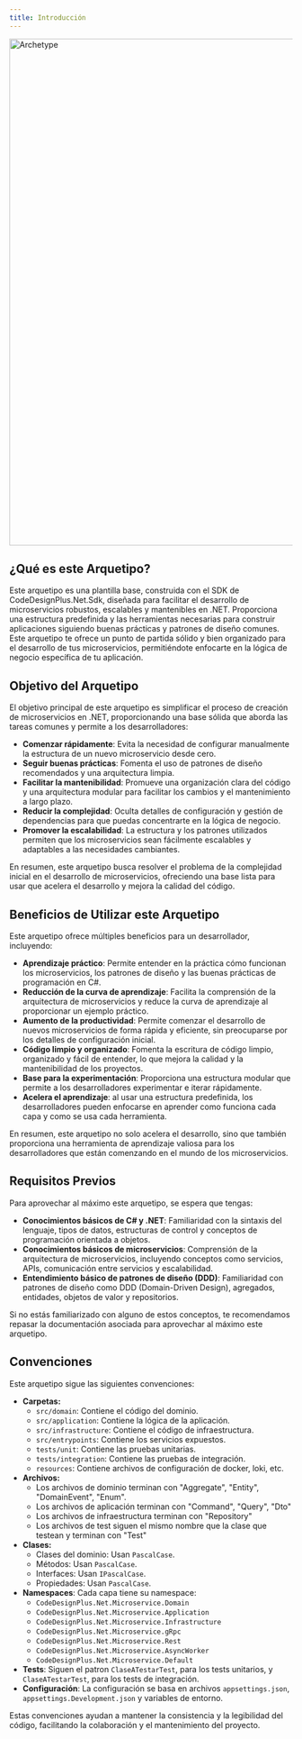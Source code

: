 ```yaml
---
title: Introducción
---
```



<ImageZoom/>

<Image src="/images/archetype/archetype.svg" alt="Archetype" width="1600" height="900" decoding="async" loading="lazy" />


## ¿Qué es este Arquetipo?

Este arquetipo es una plantilla base, construida con el SDK de CodeDesignPlus.Net.Sdk, diseñada para facilitar el desarrollo de microservicios robustos, escalables y mantenibles en .NET. Proporciona una estructura predefinida y las herramientas necesarias para construir aplicaciones siguiendo buenas prácticas y patrones de diseño comunes. Este arquetipo te ofrece un punto de partida sólido y bien organizado para el desarrollo de tus microservicios, permitiéndote enfocarte en la lógica de negocio específica de tu aplicación.

## Objetivo del Arquetipo

El objetivo principal de este arquetipo es simplificar el proceso de creación de microservicios en .NET, proporcionando una base sólida que aborda las tareas comunes y permite a los desarrolladores:

*   **Comenzar rápidamente**: Evita la necesidad de configurar manualmente la estructura de un nuevo microservicio desde cero.
*   **Seguir buenas prácticas**: Fomenta el uso de patrones de diseño recomendados y una arquitectura limpia.
*   **Facilitar la mantenibilidad**: Promueve una organización clara del código y una arquitectura modular para facilitar los cambios y el mantenimiento a largo plazo.
*   **Reducir la complejidad**: Oculta detalles de configuración y gestión de dependencias para que puedas concentrarte en la lógica de negocio.
*   **Promover la escalabilidad**: La estructura y los patrones utilizados permiten que los microservicios sean fácilmente escalables y adaptables a las necesidades cambiantes.

En resumen, este arquetipo busca resolver el problema de la complejidad inicial en el desarrollo de microservicios, ofreciendo una base lista para usar que acelera el desarrollo y mejora la calidad del código.

## Beneficios de Utilizar este Arquetipo

Este arquetipo ofrece múltiples beneficios para un desarrollador, incluyendo:

*   **Aprendizaje práctico**: Permite entender en la práctica cómo funcionan los microservicios, los patrones de diseño y las buenas prácticas de programación en C#.
*   **Reducción de la curva de aprendizaje**: Facilita la comprensión de la arquitectura de microservicios y reduce la curva de aprendizaje al proporcionar un ejemplo práctico.
*   **Aumento de la productividad**: Permite comenzar el desarrollo de nuevos microservicios de forma rápida y eficiente, sin preocuparse por los detalles de configuración inicial.
*   **Código limpio y organizado**: Fomenta la escritura de código limpio, organizado y fácil de entender, lo que mejora la calidad y la mantenibilidad de los proyectos.
*   **Base para la experimentación**: Proporciona una estructura modular que permite a los desarrolladores experimentar e iterar rápidamente.
*   **Acelera el aprendizaje**: al usar una estructura predefinida, los desarrolladores pueden enfocarse en aprender como funciona cada capa y como se usa cada herramienta.

En resumen, este arquetipo no solo acelera el desarrollo, sino que también proporciona una herramienta de aprendizaje valiosa para los desarrolladores que están comenzando en el mundo de los microservicios.

## Requisitos Previos

Para aprovechar al máximo este arquetipo, se espera que tengas:

*   **Conocimientos básicos de C# y .NET**: Familiaridad con la sintaxis del lenguaje, tipos de datos, estructuras de control y conceptos de programación orientada a objetos.
*   **Conocimientos básicos de microservicios**: Comprensión de la arquitectura de microservicios, incluyendo conceptos como servicios, APIs, comunicación entre servicios y escalabilidad.
*   **Entendimiento básico de patrones de diseño (DDD)**: Familiaridad con patrones de diseño como DDD (Domain-Driven Design), agregados, entidades, objetos de valor y repositorios.

Si no estás familiarizado con alguno de estos conceptos, te recomendamos repasar la documentación asociada para aprovechar al máximo este arquetipo.

## Convenciones

Este arquetipo sigue las siguientes convenciones:

*   **Carpetas:**
    *   `src/domain`: Contiene el código del dominio.
    *   `src/application`: Contiene la lógica de la aplicación.
    *   `src/infrastructure`: Contiene el código de infraestructura.
    *   `src/entrypoints`: Contiene los servicios expuestos.
    *   `tests/unit`: Contiene las pruebas unitarias.
    *   `tests/integration`: Contiene las pruebas de integración.
    *   `resources`: Contiene archivos de configuración de docker, loki, etc.
*   **Archivos:**
    *   Los archivos de dominio terminan con "Aggregate", "Entity", "DomainEvent", "Enum".
    *   Los archivos de aplicación terminan con "Command", "Query", "Dto"
    *   Los archivos de infraestructura terminan con "Repository"
    *   Los archivos de test siguen el mismo nombre que la clase que testean y terminan con "Test"
*   **Clases:**
    *   Clases del dominio: Usan `PascalCase`.
    *   Métodos: Usan `PascalCase`.
    *   Interfaces: Usan `IPascalCase`.
    *   Propiedades: Usan `PascalCase`.
*   **Namespaces**: Cada capa tiene su namespace:
    * `CodeDesignPlus.Net.Microservice.Domain`
    * `CodeDesignPlus.Net.Microservice.Application`
    * `CodeDesignPlus.Net.Microservice.Infrastructure`
    * `CodeDesignPlus.Net.Microservice.gRpc`
    * `CodeDesignPlus.Net.Microservice.Rest`
    * `CodeDesignPlus.Net.Microservice.AsyncWorker`
    * `CodeDesignPlus.Net.Microservice.Default`
*   **Tests**: Siguen el patron `ClaseATestarTest`, para los tests unitarios, y `ClaseATestarTest`, para los tests de integración.
*   **Configuración**: La configuración se basa en archivos `appsettings.json`, `appsettings.Development.json` y variables de entorno.

Estas convenciones ayudan a mantener la consistencia y la legibilidad del código, facilitando la colaboración y el mantenimiento del proyecto.
